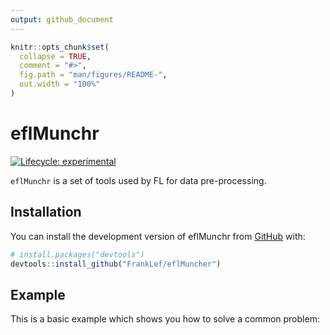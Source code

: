 ```yaml
---
output: github_document
---
```


<!-- README.md is generated from README.Rmd. Please edit that file -->

```r
knitr::opts_chunk$set(
  collapse = TRUE,
  comment = "#>",
  fig.path = "man/figures/README-",
  out.width = "100%"
)
```

# eflMunchr

<!-- badges: start -->
[![Lifecycle: experimental](https://img.shields.io/badge/lifecycle-experimental-orange.svg)](https://lifecycle.r-lib.org/articles/stages.html#experimental)
<!-- badges: end -->

`eflMunchr` is a set of tools used by FL for data pre-processing.

## Installation

You can install the development version of eflMunchr from [GitHub](https://github.com/) with:

``` r
# install.packages("devtools")
devtools::install_github("FrankLef/eflMuncher")
```

## Example

This is a basic example which shows you how to solve a common problem:
